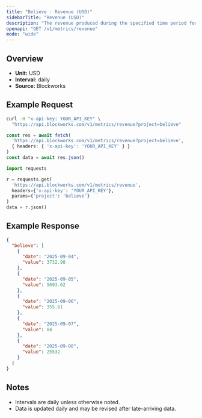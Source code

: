 ```yaml
---
title: "Believe : Revenue (USD)"
sidebarTitle: "Revenue (USD)"
description: "The revenue produced during the specified time period for given project."
openapi: "GET /v1/metrics/revenue"
mode: "wide"
---
```


## Overview

- **Unit:** USD
- **Interval:** daily
- **Source:** Blockworks

## Example Request

<CodeGroup>

```bash cURL
curl -H "x-api-key: YOUR_API_KEY" \
  "https://api.blockworks.com/v1/metrics/revenue?project=believe"
```

```typescript TypeScript
const res = await fetch(
  'https://api.blockworks.com/v1/metrics/revenue?project=believe',
  { headers: { 'x-api-key': 'YOUR_API_KEY' } }
)
const data = await res.json()
```

```python Python
import requests

r = requests.get(
  'https://api.blockworks.com/v1/metrics/revenue',
  headers={'x-api-key': 'YOUR_API_KEY'},
  params={'project': 'believe'}
)
data = r.json()
```

</CodeGroup>

## Example Response

```json
{
  "believe": [
    {
      "date": "2025-09-04",
      "value": 3732.98
    },
    {
      "date": "2025-09-05",
      "value": 5693.62
    },
    {
      "date": "2025-09-06",
      "value": 355.61
    },
    {
      "date": "2025-09-07",
      "value": 84
    },
    {
      "date": "2025-09-08",
      "value": 25532
    }
  ]
}
```

## Notes
- Intervals are daily unless otherwise noted.
- Data is updated daily and may be revised after late-arriving data.
